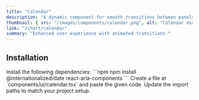 ```yaml
---
title: "Calendar"
description: "A dynamic component for smooth transitions between panels."
thumbnail: { src: "/images/components/calendar.png", alt: "Calendar example" }
link: "/chart/calendar"
summary: "Enhanced user experience with animated transitions."
---
```


<ComponentPreview name="calendar-demo" />

## Installation

<Steps>

<Step>
Install the following dependencies:
</Step>
```npm
npm install @internationalized/date react-aria-components
```

<Step>
Create a file at `components/ui/calendar.tsx` and paste the given code.  
</Step>

<CollapsibleSource name="calendar" />

<Step>
Update the import paths to match your project setup.
</Step>

</Steps>